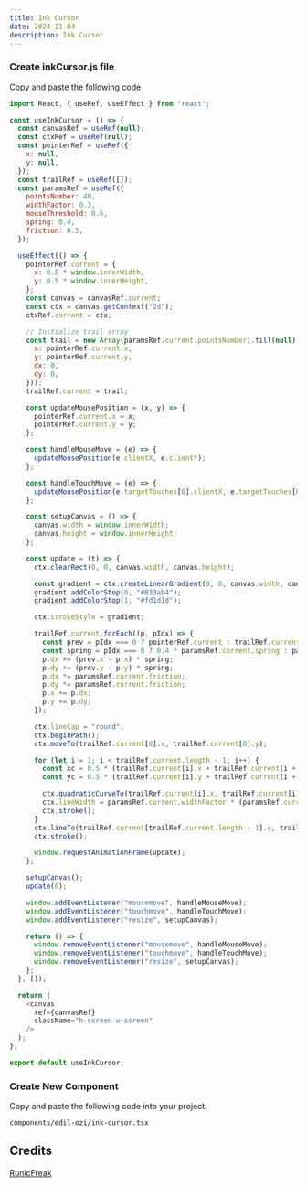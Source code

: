 ```yaml
---
title: Ink Cursor
date: 2024-11-04
description: Ink Cursor
---
```


<ComponentPreview name="ink-cursor-demo" />

<Steps>

### Create inkCursor.js file

Copy and paste the following code

```js
import React, { useRef, useEffect } from "react";

const useInkCursor = () => {
  const canvasRef = useRef(null);
  const ctxRef = useRef(null);
  const pointerRef = useRef({
    x: null,
    y: null,
  });
  const trailRef = useRef([]);
  const paramsRef = useRef({
    pointsNumber: 40,
    widthFactor: 0.3,
    mouseThreshold: 0.6,
    spring: 0.4,
    friction: 0.5,
  });

  useEffect(() => {
    pointerRef.current = {
      x: 0.5 * window.innerWidth,
      y: 0.5 * window.innerHeight,
    };
    const canvas = canvasRef.current;
    const ctx = canvas.getContext("2d");
    ctxRef.current = ctx;

    // Initialize trail array
    const trail = new Array(paramsRef.current.pointsNumber).fill(null).map(() => ({
      x: pointerRef.current.x,
      y: pointerRef.current.y,
      dx: 0,
      dy: 0,
    }));
    trailRef.current = trail;

    const updateMousePosition = (x, y) => {
      pointerRef.current.x = x;
      pointerRef.current.y = y;
    };

    const handleMouseMove = (e) => {
      updateMousePosition(e.clientX, e.clientY);
    };

    const handleTouchMove = (e) => {
      updateMousePosition(e.targetTouches[0].clientX, e.targetTouches[0].clientY);
    };

    const setupCanvas = () => {
      canvas.width = window.innerWidth;
      canvas.height = window.innerHeight;
    };

    const update = (t) => {
      ctx.clearRect(0, 0, canvas.width, canvas.height);

      const gradient = ctx.createLinearGradient(0, 0, canvas.width, canvas.height);
      gradient.addColorStop(0, "#833ab4");
      gradient.addColorStop(1, "#fd1d1d");

      ctx.strokeStyle = gradient;

      trailRef.current.forEach((p, pIdx) => {
        const prev = pIdx === 0 ? pointerRef.current : trailRef.current[pIdx - 1];
        const spring = pIdx === 0 ? 0.4 * paramsRef.current.spring : paramsRef.current.spring;
        p.dx += (prev.x - p.x) * spring;
        p.dy += (prev.y - p.y) * spring;
        p.dx *= paramsRef.current.friction;
        p.dy *= paramsRef.current.friction;
        p.x += p.dx;
        p.y += p.dy;
      });

      ctx.lineCap = "round";
      ctx.beginPath();
      ctx.moveTo(trailRef.current[0].x, trailRef.current[0].y);

      for (let i = 1; i < trailRef.current.length - 1; i++) {
        const xc = 0.5 * (trailRef.current[i].x + trailRef.current[i + 1].x);
        const yc = 0.5 * (trailRef.current[i].y + trailRef.current[i + 1].y);

        ctx.quadraticCurveTo(trailRef.current[i].x, trailRef.current[i].y, xc, yc);
        ctx.lineWidth = paramsRef.current.widthFactor * (paramsRef.current.pointsNumber - i);
        ctx.stroke();
      }
      ctx.lineTo(trailRef.current[trailRef.current.length - 1].x, trailRef.current[trailRef.current.length - 1].y);
      ctx.stroke();

      window.requestAnimationFrame(update);
    };

    setupCanvas();
    update(0);

    window.addEventListener("mousemove", handleMouseMove);
    window.addEventListener("touchmove", handleTouchMove);
    window.addEventListener("resize", setupCanvas);

    return () => {
      window.removeEventListener("mousemove", handleMouseMove);
      window.removeEventListener("touchmove", handleTouchMove);
      window.removeEventListener("resize", setupCanvas);
    };
  }, []);

  return (
    <canvas
      ref={canvasRef}
      className="h-screen w-screen"
    />
  );
};

export default useInkCursor;
```

### Create New Component

Copy and paste the following code into your project.

```text
components/edil-ozi/ink-cursor.tsx
```

<ComponentSource name="ink-cursor-demo" />

</Steps>

## Credits

[RunicFreak](https://codepen.io/ksenia-k/pen/rNoBgbV)
